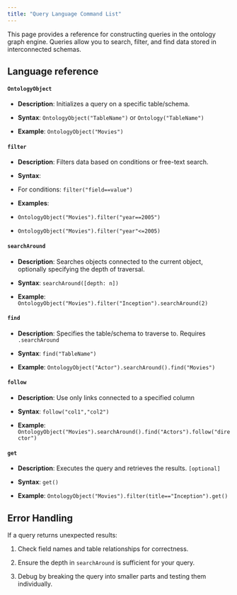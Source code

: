 ```yaml
---
title: "Query Language Command List"
---
```


This page provides a reference for constructing queries in the ontology graph engine. Queries allow you to search, filter, and find data stored in interconnected schemas.

## Language reference

#### **`OntologyObject`**

* **Description**: Initializes a query on a specific table/schema.

* **Syntax**: `OntologyObject("TableName")` or `Ontology("TableName")`

* **Example**:
`OntologyObject("Movies")`

#### **`filter`**

 * **Description**: Filters data based on conditions or free-text search.

 * **Syntax**:
* For conditions: `filter("field==value")`

 * **Examples**:
* `OntologyObject("Movies").filter("year==2005")`
* `OntologyObject("Movies").filter("year"<=2005)`

#### **`searchAround`**

* **Description**: Searches objects connected to the current object, optionally specifying the depth of traversal.

* **Syntax**: `searchAround([depth: n])`

* **Example**:
`OntologyObject("Movies").filter("Inception").searchAround(2)`

#### **`find`**

* **Description**: Specifies the table/schema to traverse to. Requires `.searchAround`

* **Syntax**: `find("TableName")`

* **Example**:
`OntologyObject("Actor").searchAround().find("Movies")`

#### **`follow`**

* **Description**: Use only links connected to a specified column

* **Syntax**: `follow("col1","col2")`

* **Example**:
`OntologyObject("Movies").searchAround().find("Actors").follow("director")`

#### **`get`**

* **Description**: Executes the query and retrieves the results. `[optional]`

* **Syntax**: `get()`

* **Example**:
`OntologyObject("Movies").filter(title=="Inception").get()`

## **Error Handling**

If a query returns unexpected results:

1. Check field names and table relationships for correctness.

2. Ensure the depth in `searchAround` is sufficient for your query.

3. Debug by breaking the query into smaller parts and testing them individually.